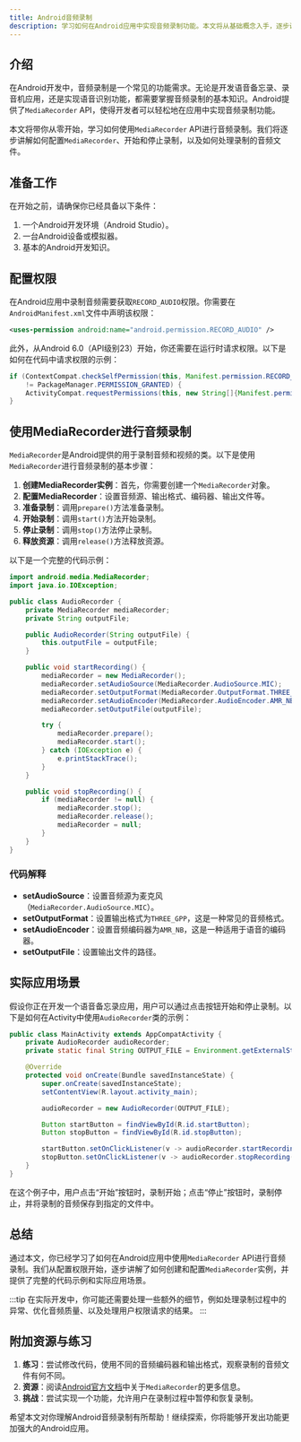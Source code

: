 ```yaml
---
title: Android音频录制
description: 学习如何在Android应用中实现音频录制功能。本文将从基础概念入手，逐步讲解如何使用Android的MediaRecorder API进行音频录制，并提供实际案例和代码示例。
---
```


## 介绍

在Android开发中，音频录制是一个常见的功能需求。无论是开发语音备忘录、录音机应用，还是实现语音识别功能，都需要掌握音频录制的基本知识。Android提供了`MediaRecorder` API，使得开发者可以轻松地在应用中实现音频录制功能。

本文将带你从零开始，学习如何使用`MediaRecorder` API进行音频录制。我们将逐步讲解如何配置`MediaRecorder`、开始和停止录制，以及如何处理录制的音频文件。

## 准备工作

在开始之前，请确保你已经具备以下条件：

1. 一个Android开发环境（Android Studio）。
2. 一台Android设备或模拟器。
3. 基本的Android开发知识。

## 配置权限

在Android应用中录制音频需要获取`RECORD_AUDIO`权限。你需要在`AndroidManifest.xml`文件中声明该权限：

```xml
<uses-permission android:name="android.permission.RECORD_AUDIO" />
```

此外，从Android 6.0（API级别23）开始，你还需要在运行时请求权限。以下是如何在代码中请求权限的示例：

```java
if (ContextCompat.checkSelfPermission(this, Manifest.permission.RECORD_AUDIO) 
    != PackageManager.PERMISSION_GRANTED) {
    ActivityCompat.requestPermissions(this, new String[]{Manifest.permission.RECORD_AUDIO}, REQUEST_RECORD_AUDIO_PERMISSION);
}
```

## 使用MediaRecorder进行音频录制

`MediaRecorder`是Android提供的用于录制音频和视频的类。以下是使用`MediaRecorder`进行音频录制的基本步骤：

1. **创建MediaRecorder实例**：首先，你需要创建一个`MediaRecorder`对象。
2. **配置MediaRecorder**：设置音频源、输出格式、编码器、输出文件等。
3. **准备录制**：调用`prepare()`方法准备录制。
4. **开始录制**：调用`start()`方法开始录制。
5. **停止录制**：调用`stop()`方法停止录制。
6. **释放资源**：调用`release()`方法释放资源。

以下是一个完整的代码示例：

```java
import android.media.MediaRecorder;
import java.io.IOException;

public class AudioRecorder {
    private MediaRecorder mediaRecorder;
    private String outputFile;

    public AudioRecorder(String outputFile) {
        this.outputFile = outputFile;
    }

    public void startRecording() {
        mediaRecorder = new MediaRecorder();
        mediaRecorder.setAudioSource(MediaRecorder.AudioSource.MIC);
        mediaRecorder.setOutputFormat(MediaRecorder.OutputFormat.THREE_GPP);
        mediaRecorder.setAudioEncoder(MediaRecorder.AudioEncoder.AMR_NB);
        mediaRecorder.setOutputFile(outputFile);

        try {
            mediaRecorder.prepare();
            mediaRecorder.start();
        } catch (IOException e) {
            e.printStackTrace();
        }
    }

    public void stopRecording() {
        if (mediaRecorder != null) {
            mediaRecorder.stop();
            mediaRecorder.release();
            mediaRecorder = null;
        }
    }
}
```

### 代码解释

- **setAudioSource**：设置音频源为麦克风（`MediaRecorder.AudioSource.MIC`）。
- **setOutputFormat**：设置输出格式为`THREE_GPP`，这是一种常见的音频格式。
- **setAudioEncoder**：设置音频编码器为`AMR_NB`，这是一种适用于语音的编码器。
- **setOutputFile**：设置输出文件的路径。

## 实际应用场景

假设你正在开发一个语音备忘录应用，用户可以通过点击按钮开始和停止录制。以下是如何在Activity中使用`AudioRecorder`类的示例：

```java
public class MainActivity extends AppCompatActivity {
    private AudioRecorder audioRecorder;
    private static final String OUTPUT_FILE = Environment.getExternalStorageDirectory().getAbsolutePath() + "/recording.3gp";

    @Override
    protected void onCreate(Bundle savedInstanceState) {
        super.onCreate(savedInstanceState);
        setContentView(R.layout.activity_main);

        audioRecorder = new AudioRecorder(OUTPUT_FILE);

        Button startButton = findViewById(R.id.startButton);
        Button stopButton = findViewById(R.id.stopButton);

        startButton.setOnClickListener(v -> audioRecorder.startRecording());
        stopButton.setOnClickListener(v -> audioRecorder.stopRecording());
    }
}
```

在这个例子中，用户点击“开始”按钮时，录制开始；点击“停止”按钮时，录制停止，并将录制的音频保存到指定的文件中。

## 总结

通过本文，你已经学习了如何在Android应用中使用`MediaRecorder` API进行音频录制。我们从配置权限开始，逐步讲解了如何创建和配置`MediaRecorder`实例，并提供了完整的代码示例和实际应用场景。

:::tip
在实际开发中，你可能还需要处理一些额外的细节，例如处理录制过程中的异常、优化音频质量、以及处理用户权限请求的结果。
:::

## 附加资源与练习

1. **练习**：尝试修改代码，使用不同的音频编码器和输出格式，观察录制的音频文件有何不同。
2. **资源**：阅读[Android官方文档](https://developer.android.com/reference/android/media/MediaRecorder)中关于`MediaRecorder`的更多信息。
3. **挑战**：尝试实现一个功能，允许用户在录制过程中暂停和恢复录制。

希望本文对你理解Android音频录制有所帮助！继续探索，你将能够开发出功能更加强大的Android应用。